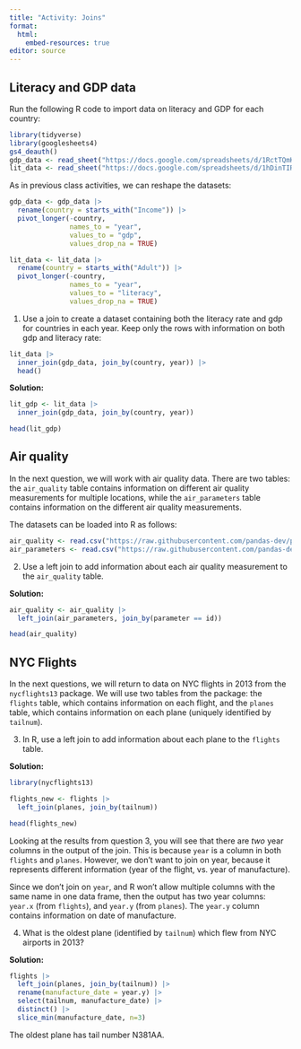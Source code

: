 ```yaml
---
title: "Activity: Joins"
format: 
  html:
    embed-resources: true
editor: source
---
```


## Literacy and GDP data

Run the following R code to import data on literacy and GDP for each country:

```r
library(tidyverse)
library(googlesheets4)
gs4_deauth()
gdp_data <- read_sheet("https://docs.google.com/spreadsheets/d/1RctTQmKB0hzbm1E8rGcufYdMshRdhmYdeL29nXqmvsc/pub?gid=0")
lit_data <- read_sheet("https://docs.google.com/spreadsheets/d/1hDinTIRHQIaZg1RUn6Z_6mo12PtKwEPFIz_mJVF6P5I/pub?gid=0")
```

As in previous class activities, we can reshape the datasets:

```r
gdp_data <- gdp_data |>
  rename(country = starts_with("Income")) |>
  pivot_longer(-country, 
               names_to = "year", 
               values_to = "gdp",
               values_drop_na = TRUE)

lit_data <- lit_data |>
  rename(country = starts_with("Adult")) |>
  pivot_longer(-country, 
               names_to = "year", 
               values_to = "literacy",
               values_drop_na = TRUE)
```

1. Use a join to create a dataset containing both the literacy rate and gdp for countries in each year. Keep only the rows with information on both gdp and literacy rate:

```r
lit_data |>
  inner_join(gdp_data, join_by(country, year)) |>
  head()
```

**Solution:**

```r
lit_gdp <- lit_data |>
  inner_join(gdp_data, join_by(country, year))

head(lit_gdp)
```

## Air quality

In the next question, we will work with air quality data. There are two tables: the `air_quality` table contains information on different air quality measurements for multiple locations, while the `air_parameters` table contains information on the different air quality measurements.

The datasets can be loaded into R as follows:

```r
air_quality <- read.csv("https://raw.githubusercontent.com/pandas-dev/pandas/main/doc/data/air_quality_long.csv")
air_parameters <- read.csv("https://raw.githubusercontent.com/pandas-dev/pandas/main/doc/data/air_quality_parameters.csv")
```

2. Use a left join to add information about each air quality measurement to the `air_quality` table.

**Solution:**

```r
air_quality <- air_quality |>
  left_join(air_parameters, join_by(parameter == id))

head(air_quality)
```


## NYC Flights

In the next questions, we will return to data on NYC flights in 2013 from the `nycflights13` package. We will use two tables from the package: the `flights` table, which contains information on each flight, and the `planes` table, which contains information on each plane (uniquely identified by `tailnum`).

3. In R, use a left join to add information about each plane to the `flights` table.

**Solution:**

```r
library(nycflights13)

flights_new <- flights |>
  left_join(planes, join_by(tailnum))

head(flights_new)
```


Looking at the results from question 3, you will see that there are *two* year columns in the output of the join. This is because `year` is a column in both `flights` and `planes`. However, we don't want to join on year, because it represents different information (year of the flight, vs. year of manufacture). 

Since we don't join on `year`, and R won't allow multiple columns with the same name in one data frame, then the output has two year columns: `year.x` (from `flights`), and `year.y` (from `planes`). The `year.y` column contains information on date of manufacture.

4. What is the oldest plane (identified by `tailnum`) which flew from NYC airports in 2013?

**Solution:**

```r
flights |>
  left_join(planes, join_by(tailnum)) |>
  rename(manufacture_date = year.y) |>
  select(tailnum, manufacture_date) |>
  distinct() |>
  slice_min(manufacture_date, n=3)
```

The oldest plane has tail number N381AA.

